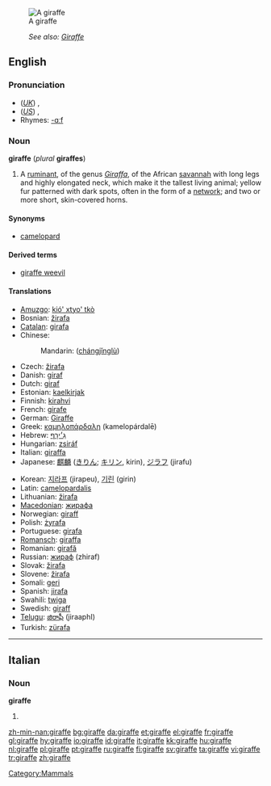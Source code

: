 [[Image:Giraffe standing.jpg|thumb|A giraffe]]
:''See also: [[Giraffe]]''
==English==

===Pronunciation===
*(''[[Received Pronunciation|UK]]'') {{IPA|/dʒəˈɹɑːf/}}, {{SAMPA|/dZ@"r\A:f/}}
*(''[[General American|US]]'') {{IPA|/ʤəˈɹæf/}}, {{SAMPA|/dZ@"r\{f/}}
*Rhymes: [[Rhymes:English:-ɑːf|-ɑːf]]

===Noun===
{{wikipedia}}
'''giraffe''' (''plural'' '''giraffes''')

# A [[ruminant]], of the genus ''[[Giraffa]]'', of the African [[savannah]] with long legs and highly elongated neck, which make it the tallest living animal; yellow fur patterned with dark spots, often in the form of a [[network]]; and two or more short, skin-covered horns.

====Synonyms====
*[[camelopard]]

====Derived terms====
*[[giraffe weevil]]

====Translations====
{{top}}
*[[Amuzgo]]: [[kió' xtyo' tkò]]
*Bosnian: [[žirafa]] {{f}}
*[[Catalan]]: [[girafa]] {{f}}
*Chinese:
*:Mandarin: {{zh-ts|長頸鹿|长颈鹿}} ([[chángjǐnglù]])
*Czech: [[žirafa]] {{f}}
*Danish: [[giraf]] {{g|Danish}}
*Dutch: [[giraf]] {{f}}
*Estonian: [[kaelkirjak]]
*Finnish: [[kirahvi]]
*French: [[girafe]] {{f}}
*German: [[Giraffe]] {{f}}
*Greek: [[καμηλοπάρδαλη]] (kamelopárdalē) {{f}}
*Hebrew: [[גִ׳ירָף]]
*Hungarian: [[zsiráf]]
*Italian: [[giraffa]] {{f}}
*Japanese: [[麒麟]] ([[きりん]]; [[キリン]], kirin), [[ジラフ]] (jirafu)
{{mid}}
*Korean: [[지라프]] (jirapeu), [[기린]] (girin)
*Latin: [[camelopardalis]] {{f}}
*Lithuanian: [[žirafa]] {{f}}
*[[Macedonian]]: [[жирафа]] {{f}}
*Norwegian: [[giraff]] {{m}}
*Polish: [[żyrafa]] {{f}}
*Portuguese: [[girafa]] {{f}}
*[[Romansch]]: [[giraffa]] {{f}}
*Romanian: [[girafă]] {{f}}
*Russian: [[жираф]] (zhiraf) {{m}}
*Slovak: [[žirafa]] {{f}}
*Slovene: [[žirafa]] {{f}}
*Somali: [[geri]]
*Spanish: [[jirafa]] {{f}}
*Swahili: [[twiga]]
*Swedish: [[giraff]] {{c}}
*[[Telugu]]: [[జిరాఫీ]] (jiraaphI)
*Turkish: [[zürafa]]
{{bottom}}

[[Category:Mammals]]

----

==Italian==

===Noun===
'''giraffe''' {{f}}

# {{plural of|giraffa|lang=Italian}}

[[zh-min-nan:giraffe]]
[[bg:giraffe]]
[[da:giraffe]]
[[et:giraffe]]
[[el:giraffe]]
[[fr:giraffe]]
[[gl:giraffe]]
[[hy:giraffe]]
[[io:giraffe]]
[[id:giraffe]]
[[it:giraffe]]
[[kk:giraffe]]
[[hu:giraffe]]
[[nl:giraffe]]
[[pl:giraffe]]
[[pt:giraffe]]
[[ru:giraffe]]
[[fi:giraffe]]
[[sv:giraffe]]
[[ta:giraffe]]
[[vi:giraffe]]
[[tr:giraffe]]
[[zh:giraffe]]
